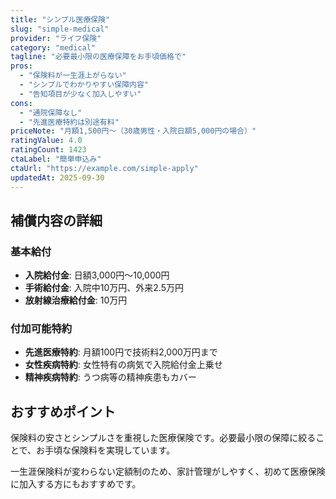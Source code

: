 ```yaml
---
title: "シンプル医療保険"
slug: "simple-medical"
provider: "ライフ保険"
category: "medical"
tagline: "必要最小限の医療保障をお手頃価格で"
pros: 
  - "保険料が一生涯上がらない"
  - "シンプルでわかりやすい保障内容"
  - "告知項目が少なく加入しやすい"
cons:
  - "通院保障なし"
  - "先進医療特約は別途有料"
priceNote: "月額1,500円〜（30歳男性・入院日額5,000円の場合）"
ratingValue: 4.0
ratingCount: 1423
ctaLabel: "簡単申込み"
ctaUrl: "https://example.com/simple-apply"
updatedAt: 2025-09-30
---
```


## 補償内容の詳細

### 基本給付
- **入院給付金**: 日額3,000円〜10,000円
- **手術給付金**: 入院中10万円、外来2.5万円
- **放射線治療給付金**: 10万円

### 付加可能特約
- **先進医療特約**: 月額100円で技術料2,000万円まで
- **女性疾病特約**: 女性特有の病気で入院給付金上乗せ
- **精神疾病特約**: うつ病等の精神疾患もカバー

## おすすめポイント

保険料の安さとシンプルさを重視した医療保険です。必要最小限の保障に絞ることで、お手頃な保険料を実現しています。

一生涯保険料が変わらない定額制のため、家計管理がしやすく、初めて医療保険に加入する方にもおすすめです。
